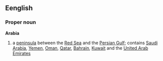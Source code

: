 ==Eenglish==
===Proper noun===
'''Arabia'''
{{Wikipedia}}
# a [[peninsula]] between the [[Red Sea]] and the [[Persian Gulf]]; contains [[Saudi Arabia]], [[Yemen]], [[Oman]], [[Qatar]], [[Bahrain]], [[Kuwait]] and the [[United Arab Emirates]]